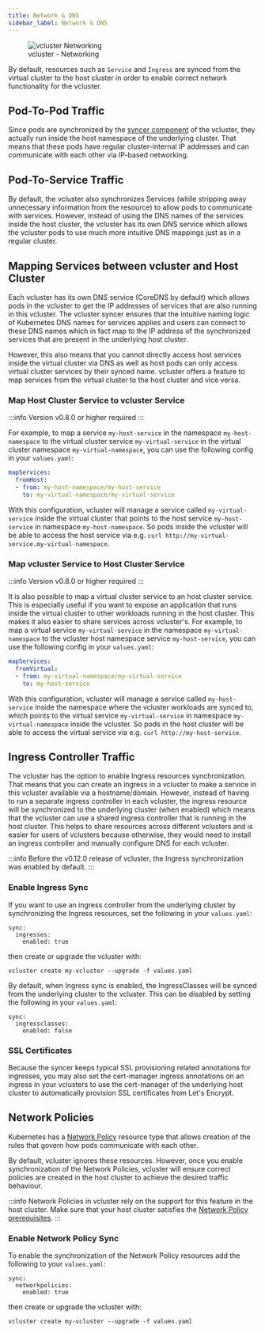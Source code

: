 ```yaml
---
title: Network & DNS
sidebar_label: Network & DNS
---
```


<figure>
  <img src="/docs/media/diagrams/vcluster-networking.svg" alt="vcluster Networking" />
  <figcaption>vcluster - Networking</figcaption>
</figure>

By default, resources such as `Service` and `Ingress` are synced from the virtual cluster to the host cluster in order to enable correct network functionality for the vcluster.


## Pod-To-Pod Traffic
Since pods are synchronized by the [syncer component](./scheduling.mdx) of the vcluster, they actually run inside the host namespace of the underlying cluster. That means that these pods have regular cluster-internal IP addresses and can communicate with each other via IP-based networking.

## Pod-To-Service Traffic
By default, the vcluster also synchronizes Services (while stripping away unnecessary information from the resource) to allow pods to communicate with services. However, instead of using the DNS names of the services inside the host cluster, the vcluster has its own DNS service which allows the vcluster pods to use much more intuitive DNS mappings just as in a regular cluster.

## Mapping Services between vcluster and Host Cluster

Each vcluster has its own DNS service (CoreDNS by default) which allows pods in the vcluster to get the IP addresses of services that are also running in this vcluster.
The vcluster syncer ensures that the intuitive naming logic of Kubernetes DNS names for services applies and users can connect to these DNS names which in fact map to the IP address of the synchronized services that are present in the underlying host cluster.

However, this also means that you cannot directly access host services inside the virtual cluster via DNS as well as host pods can only access virtual cluster services by their synced name. vcluster offers a feature to map services from the virtual cluster to the host cluster and vice versa.

### Map Host Cluster Service to vcluster Service

:::info
Version v0.8.0 or higher required
:::

For example, to map a service `my-host-service` in the namespace `my-host-namespace` to the virtual cluster service `my-virtual-service` in the virtual cluster namespace `my-virtual-namespace`, you can use the following config in your `values.yaml`:

```yaml
mapServices:
  fromHost:
  - from: my-host-namespace/my-host-service
    to: my-virtual-namespace/my-virtual-service
```

With this configuration, vcluster will manage a service called `my-virtual-service` inside the virtual cluster that points to the host service `my-host-service` in namespace `my-host-namespace`. So pods inside the vcluster will be able to access the host service via e.g. `curl http://my-virtual-service.my-virtual-namespace`.

### Map vcluster Service to Host Cluster Service

:::info
Version v0.8.0 or higher required
:::

It is also possible to map a virtual cluster service to an host cluster service. This is especially useful if you want to expose an application that runs inside the virtual cluster to other workloads running in the host cluster. This makes it also easier to share services across vcluster's.
For example, to map a virtual service `my-virtual-service` in the namespace `my-virtual-namespace` to the vcluster host namespace service `my-host-service`, you can use the following config in your `values.yaml`:

```yaml
mapServices:
  fromVirtual:
  - from: my-virtual-namespace/my-virtual-service
    to: my-host-service
```

With this configuration, vcluster will manage a service called `my-host-service` inside the namespace where the vcluster workloads are synced to, which points to the virtual service `my-virtual-service` in namespace `my-virtual-namespace` inside the vcluster. So pods in the host cluster will be able to access the virtual service via e.g. `curl http://my-host-service`.

## Ingress Controller Traffic
The vcluster has the option to enable Ingress resources synchronization. That means that you can create an ingress in a vcluster to make a service in this vcluster available via a hostname/domain. However, instead of having to run a separate ingress controller in each vcluster, the ingress resource will be synchronized to the underlying cluster (when enabled) which means that the vcluster can use a shared ingress controller that is running in the host cluster. This helps to share resources across different vclusters and is easier for users of vclusters because otherwise, they would need to install an ingress controller and manually configure DNS for each vcluster.

:::info 
Before the v0.12.0 release of vcluster, the Ingress synchronization was enabled by default.
:::


### Enable Ingress Sync
If you want to use an ingress controller from the underlying cluster by synchronizing the Ingress resources, set the following in your `values.yaml`: 
```
sync:
  ingresses:
    enabled: true
```
then create or upgrade the vcluster with:

```
vcluster create my-vcluster --upgrade -f values.yaml
```

By default, when Ingress sync is enabled, the IngressClasses will be synced from the underlying cluster to the vcluster. This can be disabled by setting the following in your `values.yaml`: 
```
sync:
  ingressclasses:
    enabled: false
```

### SSL Certificates
Because the syncer keeps typical SSL provisioning related annotations for ingresses, you may also set the cert-manager ingress annotations on an ingress in your vclusters to use the cert-manager of the underlying host cluster to automatically provision SSL certificates from Let's Encrypt.

## Network Policies
Kubernetes has a [Network Policy](https://kubernetes.io/docs/concepts/services-networking/network-policies/) resource type that allows creation of the rules that govern how pods communicate with each other.

By default, vcluster ignores these resources. However, once you enable synchronization of the Network Policies, vcluster will ensure correct policies are created in the host cluster to achieve the desired traffic behaviour.

:::info 
Network Policies in vcluster rely on the support for this feature in the host cluster. Make sure that your host cluster satisfies the [Network Policy prerequisites](https://kubernetes.io/docs/concepts/services-networking/network-policies/#prerequisites).
:::

### Enable Network Policy Sync
To enable the synchronization of the Network Policy resources add the following to your `values.yaml`:
```
sync:
  networkpolicies:
    enabled: true
```
then create or upgrade the vcluster with:

```
vcluster create my-vcluster --upgrade -f values.yaml
```
